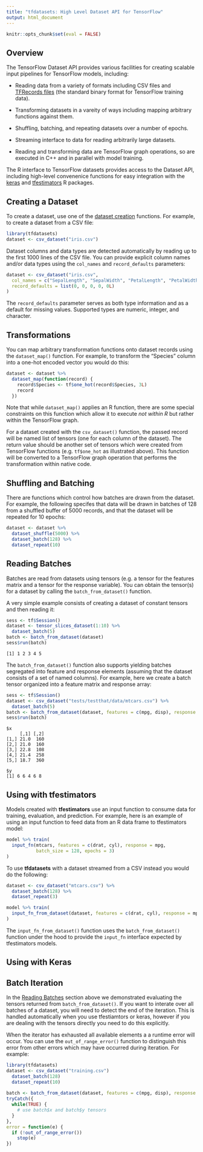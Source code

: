```yaml
---
title: "tfdatasets: High Level Dataset API for TensorFlow"
output: html_document
---
```


```r
knitr::opts_chunk$set(eval = FALSE)
```

## Overview

The TensorFlow Dataset API provides various facilities for creating scalable input pipelines for TensorFlow models, including:

- Reading data from a variety of formats including CSV files and [TFRecords files](https://www.tensorflow.org/api_guides/python/python_io#tfrecords_format_details) (the standard binary format for TensorFlow training data).

- Transforming datasets in a vareity of ways including mapping arbitrary functions against them. 

- Shuffling, batching, and repeating datasets over a number of epochs.

- Streaming interface to data for reading arbitrarily large datasets.

- Reading and transforming data are TensorFlow graph operations, so are executed in C++ and in parallel with model training.

The R interface to TensorFlow datasets provides access to the Dataset API, including high-level convenenice functions for easy integration with the [keras](https://tensorflow.rstudio.com/keras) and [tfestimators](https://tensorflow.rstudio.com/tfestimators) R packages.

## Creating a Dataset

To create a dataset, use one of the [dataset creation](reference/index.html#section-creating-datasets) functions. For example, to create a dataset from a CSV file:


```r
library(tfdatasets)
dataset <- csv_dataset("iris.csv")
```

Dataset columns and data types are detected automatically by reading up to the first 1000 lines of the CSV file. You can provide explicit column names and/or data types using the `col_names` and `record_defaults` parameters:

```r
dataset <- csv_dataset("iris.csv",
  col_names = c("SepalLength", "SepalWidth", "PetalLength", "PetalWidth", "Species"),
  record_defaults = list(0, 0, 0, 0, 0L)
)
```

The `record_defaults` parameter serves as both type information and as a default for missing values. Supported types are numeric, integer, and character.  

## Transformations

You can map arbitrary transformation functions onto dataset records using the `dataset_map()` function. For example, to transform the "Species" column into a one-hot encoded vector you would do this:

```r
dataset <- dataset %>% 
  dataset_map(function(record) {
    record$Species <- tf$one_hot(record$Species, 3L)
    record
  })
```

Note that while `dataset_map()` applies an R function, there are some special constraints on this function which allow it to execute *not within R* but rather within the TensorFlow graph. 

For a dataset created with the `csv_dataset()` function, the passed record will be named list of tensors (one for each column of the dataset). The return value should be another set of tensors which were created from TensorFlow functions (e.g. `tf$one_hot` as illustrated above). This function will be converted to a TensorFlow graph operation that performs the transformation within native code.

## Shuffling and Batching 

There are functions which control how batches are drawn from the dataset. For example, the following specifes that data will be drawn in batches of 128 from a shuffled buffer of 5000 records, and that the dataset will be repeated for 10 epochs:

```r
dataset <- dataset %>% 
  dataset_shuffle(5000) %>% 
  dataset_batch(128) %>% 
  dataset_repeat(10)
```

## Reading Batches

Batches are read from datasets using tensors (e.g. a tensor for the features matrix and a tensor for the response variable). You can obtain the tensor(s) for a dataset by calling the `batch_from_dataset()` function.

A very simple example consists of creating a dataset of constant tensors and then reading it:

```r
sess <- tf$Session()
dataset <- tensor_slices_dataset(1:10) %>% 
  dataset_batch(5)
batch <- batch_from_dataset(dataset)
sess$run(batch)
```
```
[1] 1 2 3 4 5
```

The `batch_from_dataset()` function also supports yielding batches segregated into feature and response elements (assuming that the dataset consists of a set of named columns). For example, here we create a batch tensor organized into a feature matrix and response array:

```r
sess <- tf$Session()
dataset <- csv_dataset("tests/testthat/data/mtcars.csv") %>% 
  dataset_batch(5)
batch <- batch_from_dataset(dataset, features = c(mpg, disp), response = cyl)
sess$run(batch)
```
```
$x
     [,1] [,2]
[1,] 21.0  160
[2,] 21.0  160
[3,] 22.8  108
[4,] 21.4  258
[5,] 18.7  360

$y
[1] 6 6 4 6 8
```

## Using with tfestimators

Models created with **tfestimators** use an input function to consume data for training, evaluation, and prediction. For example, here is an example of using an input function to feed data from an R data frame to tfestimators model:

```r
model %>% train(
  input_fn(mtcars, features = c(drat, cyl), response = mpg,
           batch_size = 128, epochs = 3)
)
```

To use **tfdatasets** with a dataset streamed from a CSV instead you would do the following:

```r
dataset <- csv_dataset("mtcars.csv") %>% 
  dataset_batch(128) %>% 
  dataset_repeat(3)

model %>% train(
  input_fn_from_dataset(dataset, features = c(drat, cyl), response = mpg)
)
```

The `input_fn_from_dataset()` function uses the `batch_from_dataset()` function under the hood to provide the `input_fn` interface expected by tfestimators models.

## Using with Keras








## Batch Iteration

In the [Reading Batches] section above we demonstrated evaluating the tensors returned from `batch_from_dataset()`. If you want to interate over all batches of a dataset, you will need to detect the end of the iteration. This is handled automatically when you use tfestiamtors or keras, however if you are dealing with the tensors directly you need to do this explicitly.

When the iterator has exhausted all available elements a a runtime error will occur. You can use the `out_of_range_error()` function to distinguish this error from other errors which may have occurred during iteration. For example:

```r
library(tfdatasets)
dataset <- csv_dataset("training.csv") 
  dataset_batch(128) 
  dataset_repeat(10)
  
batch <- batch_from_dataset(dataset, features = c(mpg, disp), response = cyl)
tryCatch({
  while(TRUE) {
    # use batch$x and batch$y tensors
  }
},
error = function(e) {
  if (!out_of_range_error())
    stop(e)
})
```



